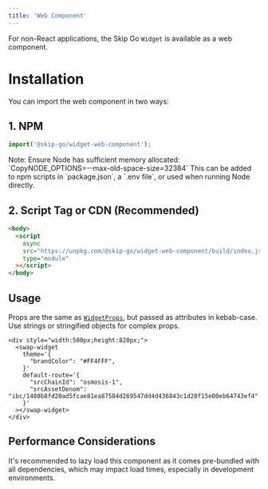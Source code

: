 ```yaml
---
title: 'Web Component'
---
```


For non-React applications, the Skip Go `Widget` is available as a web component.


# Installation

You can import the web component in two ways:

## 1. NPM

```ts
import('@skip-go/widget-web-component');
```

<Info>
Note: Ensure Node has sufficient memory allocated: `CopyNODE_OPTIONS=--max-old-space-size=32384`
This can be added to npm scripts in `package.json`, a `.env file`, or used when running Node directly.
</Info>

## 2. Script Tag or CDN (Recommended)
```html
<body>
  <script
    async
    src="https://unpkg.com/@skip-go/widget-web-component/build/index.js"
    type="module"
  ></script>
</body>
```

## Usage

Props are the same as [`WidgetProps`](./configuration), but passed as attributes in kebab-case. Use strings or stringified objects for complex props.

```tsx
<div style="width:500px;height:820px;">
  <swap-widget
    theme='{
      "brandColor": "#FF4FFF",
    }'
    default-route='{
      "srcChainId": "osmosis-1",
      "srcAssetDenom": "ibc/1480b8fd20ad5fcae81ea87584d269547dd4d436843c1d20f15e00eb64743ef4"
    }'
  ></swap-widget>
</div>
```

## Performance Considerations
It's recommended to lazy load this component as it comes pre-bundled with all dependencies, which may impact load times, especially in development environments.
